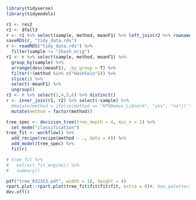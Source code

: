 ```r
library(tidyverse)
library(tidymodels)
```

```r
r1 <- res2
r2 <- dfall3
r <- r1 %>% select(sample, method, meanF1) %>% left_join(r2 %>% rownames_to_column("sample")) %>% select(-celltype_bias)
saveRDS(r, "tidy_data.rds")
r <- readRDS("tidy_data.rds") %>% 
  filter(sample != "2hash_orig")
r1 <- r %>% select(sample, method, meanF1) %>%
  group_by(sample) %>% 
  arrange(desc(meanF1), .by_group = T) %>% 
  filter(!(method %in% c("HashSolo"))) %>% 
  slice(1) %>% 
  select(-meanF1) %>% 
  ungroup()
r2 <- r %>% select(1,4,5,6) %>% distinct() 
r <- inner_join(r1, r2) %>% select(-sample) %>% 
  #mutate(method = ifelse(method == "HTODemux_Libnorm", "yes", "no")) %>% 
  mutate(method = factor(method))
```

```r
tree_spec <- decision_tree(tree_depth = 4, min_n = 1) %>% 
  set_mode("classification")
tree_fit <- workflow() %>%
  add_recipe(recipe(method ~ ., data = r)) %>% 
  add_model(tree_spec) %>%
  fit(r)

# tree_fit %>%  
#   extract_fit_engine() %>% 
#   summary()

pdf("tree_032323.pdf", width = 10, height = 4)
rpart.plot::rpart.plot(tree_fit$fit$fit$fit, extra = 0)#, box.palette="Blues")
dev.off()
```

